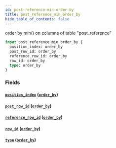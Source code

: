 ```yaml
---
id: post-reference-min-order-by
title: post_reference_min_order_by
hide_table_of_contents: false
---
```


order by min() on columns of table "post_reference"

```graphql
input post_reference_min_order_by {
  position_index: order_by
  post_row_id: order_by
  reference_row_id: order_by
  row_id: order_by
  type: order_by
}
```

### Fields

#### [`position_index`](#) ([`order_by`](../enums/order-by))

#### [`post_row_id`](#) ([`order_by`](../enums/order-by))

#### [`reference_row_id`](#) ([`order_by`](../enums/order-by))

#### [`row_id`](#) ([`order_by`](../enums/order-by))

#### [`type`](#) ([`order_by`](../enums/order-by))
